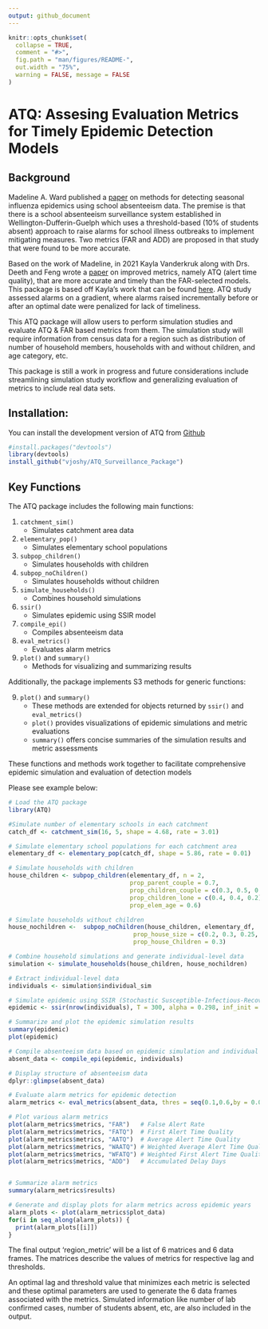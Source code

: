 ```yaml
---
output: github_document
---
```


<!-- README.md is generated from README.Rmd. Please edit that file -->

```r
knitr::opts_chunk$set(
  collapse = TRUE,
  comment = "#>",
  fig.path = "man/figures/README-",
  out.width = "75%",
  warning = FALSE, message = FALSE
)
```

# ATQ: Assesing Evaluation Metrics for Timely Epidemic Detection Models

## Background

Madeline A. Ward published a [paper](https://bmcpublichealth.biomedcentral.com/articles/10.1186/s12889-019-7521-7) on methods for detecting seasonal influenza epidemics using school absenteeism data. The premise is that there is a school absenteeism surveillance system established in Wellington-Dufferin-Guelph which uses a threshold-based (10% of students absent) approach to raise alarms for school illness outbreaks to implement mitigating measures. Two metrics (FAR and ADD) are proposed in that study that were found to be more accurate.

Based on the work of Madeline, in 2021 Kayla Vanderkruk along with Drs. Deeth and Feng wrote a [paper](https://bmcpublichealth.biomedcentral.com/articles/10.1186/s12889-023-15747-z) on improved metrics, namely ATQ (alert time quality), that are more accurate and timely than the FAR-selected models. This package is based off Kayla's work that can be found [here](https://github.com/vanderkk/School_Abstenteeism_Based_Influenza_Surveillance_Simulation_Study). ATQ study assessed alarms on a gradient, where alarms raised incrementally before or after an optimal date were penalized for lack of timeliness. 

This ATQ package will allow users to perform simulation studies and evaluate ATQ & FAR based metrics from them. The simulation study will require information from census data for a region such as distribution of number of household members, households with and without children, and age category, etc. 


This package is still a work in progress and future considerations include streamlining simulation study workflow and generalizing evaluation of metrics to include real data sets. 

## Installation:

You can install the development version of ATQ from [Github](https://github.com/vjoshy/ATQ_Surveillance_Package)

```r  
#install.packages("devtools")
library(devtools)
install_github("vjoshy/ATQ_Surveillance_Package")
```

## Key Functions

The ATQ package includes the following main functions:

1. `catchment_sim()`
    - Simulates catchment area data
2. `elementary_pop()`
    - Simulates elementary school populations
3. `subpop_children()`
    - Simulates households with children
4. `subpop_noChildren()`
    - Simulates households without children
5. `simulate_households()`
    - Combines household simulations
6. `ssir()`
    - Simulates epidemic using SSIR model
7. `compile_epi()`
    - Compiles absenteeism data
8. `eval_metrics()`
    - Evaluates alarm metrics
9. `plot()` and `summary()`
    - Methods for visualizing and summarizing results

Additionally, the package implements S3 methods for generic functions:

9. `plot()` and `summary()`
    - These methods are extended for objects returned by `ssir()` and `eval_metrics()`
    - `plot()` provides visualizations of epidemic simulations and metric evaluations
    - `summary()` offers concise summaries of the simulation results and metric assessments

These functions and methods work together to facilitate comprehensive epidemic simulation and evaluation of detection models


Please see example below:

```r
# Load the ATQ package
library(ATQ)

#Simulate number of elementary schools in each catchment
catch_df <- catchment_sim(16, 5, shape = 4.68, rate = 3.01)

# Simulate elementary school populations for each catchment area
elementary_df <- elementary_pop(catch_df, shape = 5.86, rate = 0.01)

# Simulate households with children
house_children <- subpop_children(elementary_df, n = 2,
                                  prop_parent_couple = 0.7,
                                  prop_children_couple = c(0.3, 0.5, 0.2),
                                  prop_children_lone = c(0.4, 0.4, 0.2),
                                  prop_elem_age = 0.6)

# Simulate households without children
house_nochildren <-  subpop_noChildren(house_children, elementary_df,
                                   prop_house_size = c(0.2, 0.3, 0.25, 0.15, 0.1),
                                   prop_house_Children = 0.3)

# Combine household simulations and generate individual-level data
simulation <- simulate_households(house_children, house_nochildren)

# Extract individual-level data
individuals <- simulation$individual_sim

# Simulate epidemic using SSIR (Stochastic Susceptible-Infectious-Recovered) model
epidemic <- ssir(nrow(individuals), T = 300, alpha = 0.298, inf_init = 32, rep = 10)

# Summarize and plot the epidemic simulation results
summary(epidemic)
plot(epidemic)

# Compile absenteeism data based on epidemic simulation and individual data
absent_data <- compile_epi(epidemic, individuals)

# Display structure of absenteeism data
dplyr::glimpse(absent_data)

# Evaluate alarm metrics for epidemic detection
alarm_metrics <- eval_metrics(absent_data, thres = seq(0.1,0.6,by = 0.05))

# Plot various alarm metrics
plot(alarm_metrics$metrics, "FAR")   # False Alert Rate
plot(alarm_metrics$metrics, "FATQ")  # First Alert Time Quality
plot(alarm_metrics$metrics, "AATQ")  # Average Alert Time Quality
plot(alarm_metrics$metrics, "WAATQ") # Weighted Average Alert Time Quality
plot(alarm_metrics$metrics, "WFATQ") # Weighted First Alert Time Quality
plot(alarm_metrics$metrics, "ADD")   # Accumulated Delay Days


# Summarize alarm metrics
summary(alarm_metrics$results)

# Generate and display plots for alarm metrics across epidemic years
alarm_plots <- plot(alarm_metrics$plot_data)
for(i in seq_along(alarm_plots)) { 
  print(alarm_plots[[i]]) 
}
```

The final output 'region_metric' will be a list of 6 matrices and 6 data frames. The matrices describe the values of metrics for respective lag and thresholds. 

An optimal lag and threshold value that minimizes each metric is selected and these optimal parameters are used to generate the 6 data frames associated with the metrics. Simulated information like number of lab confirmed cases, number of students absent, etc, are also included in the output.
